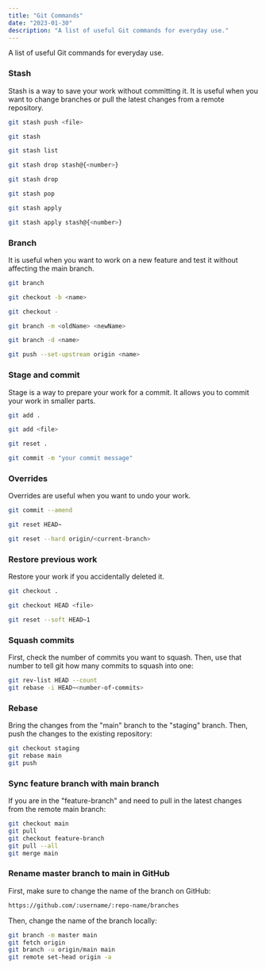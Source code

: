 ```yaml
---
title: "Git Commands"
date: "2023-01-30"
description: "A list of useful Git commands for everyday use."
---
```


A list of useful Git commands for everyday use.

### Stash

Stash is a way to save your work without committing it. It is useful when you want to change branches or pull the latest changes from a remote repository.

```bash title="Save a specific file"
git stash push <file>
```

```bash title="Save all changes"
git stash
```

```bash title="List all stashes"
git stash list
```

```bash title="Delete a specific stash"
git stash drop stash@{<number>}
```

```bash title="Delete all stashes"
git stash drop
```

```bash title="Apply a stash and delete it"
git stash pop
```

```bash title="Apply the most recent stash"
git stash apply
```

```bash title="Apply a specific stash"
git stash apply stash@{<number>}
```

### Branch

It is useful when you want to work on a new feature and test it without affecting the main branch.

```bash title="List all branches"
git branch
```

```bash title="Create a new branch and switch to it"
git checkout -b <name>
```

```bash title="Switch back to the previous local branch you have been working on"
git checkout -
```

```bash title="Rename a branch"
git branch -m <oldName> <newName>
```

```bash title="Delete a branch"
git branch -d <name>
```

```bash title="Add a branch to upstream repository"
git push --set-upstream origin <name>
```

### Stage and commit

Stage is a way to prepare your work for a commit. It allows you to commit your work in smaller parts.

```bash title="Stage all changes"
git add .
```

```bash title="Stage a specific file"
git add <file>
```

```bash title="Unstage all changes"
git reset .
```

```bash title="Commit your work"
git commit -m "your commit message"
```

### Overrides

Overrides are useful when you want to undo your work.

```bash title="Amend a commit message"
git commit --amend
```

```bash title="If you want to keep your work and undo just the last commit"
git reset HEAD~
```

```bash title="If you want to override a file in your local repo with the version in the remote repo"
git reset --hard origin/<current-branch>
```

### Restore previous work

Restore your work if you accidentally deleted it.

```bash title="Undo all uncommitted changes"
git checkout .
```

```bash title="Restore a deleted file"
git checkout HEAD <file>
```

```bash title="Remove last commit by keeping all changes staged"
git reset --soft HEAD~1
```

### Squash commits

First, check the number of commits you want to squash. Then, use that number to tell git how many commits to squash into one:

```bash title="Terminal"
git rev-list HEAD --count
git rebase -i HEAD~<number-of-commits>
```

### Rebase

Bring the changes from the "main" branch to the "staging" branch. Then, push the changes to the existing repository:

```bash title="Terminal"
git checkout staging
git rebase main
git push
```

### Sync feature branch with main branch

If you are in the "feature-branch" and need to pull in the latest changes from the remote main branch:

```bash title="Terminal"
git checkout main
git pull
git checkout feature-branch
git pull --all
git merge main
```

### Rename master branch to main in GitHub

First, make sure to change the name of the branch on GitHub:

```bash title="Go to your GitHub repository"
https://github.com/:username/:repo-name/branches
```

Then, change the name of the branch locally:

```bash title="Terminal"
git branch -m master main
git fetch origin
git branch -u origin/main main
git remote set-head origin -a
```

